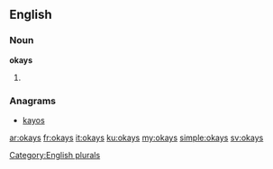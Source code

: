 ==English==

===Noun===
'''okays'''

# {{plural of|[[okay]]}}

===Anagrams===
* [[kayos#English|kayos]]

[[Category:English plurals]]

[[ar:okays]]
[[fr:okays]]
[[it:okays]]
[[ku:okays]]
[[my:okays]]
[[simple:okays]]
[[sv:okays]]